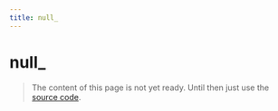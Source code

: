 ```yaml
---
title: null_
---
```


# null\_

> The content of this page is not yet ready. Until then just use the [source code](https://github.com/fabian-hiller/valibot/blob/main/library/src/schemas/null/null.ts).
